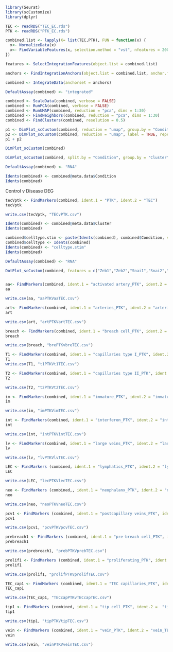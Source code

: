 ```r
library(Seurat)
library(scCustomize)
library(dplyr)
```

```r
TEC <- readRDS("TEC_EC.rds")
PTK <- readRDS("PTK_EC.rds")
```


```r
combined.list <- lapply(X= list(TEC,PTK), FUN = function(x) {
  x<- NormalizeData(x)
  x<- FindVariableFeatures(x, selection.method = "vst", nfeatures = 2000)
})

features <- SelectIntegrationFeatures(object.list = combined.list)
```

```r
anchors <- FindIntegrationAnchors(object.list = combined.list, anchor.features = features)
```
```r
combined <- IntegrateData(anchorset = anchors)
```
```r
DefaultAssay(combined) <- "integrated"
```

```r
combined <- ScaleData(combined, verbose = FALSE)
combined <- RunPCA(combined, verbose = FALSE)
combined <- RunUMAP(combined, reduction = "pca", dims = 1:30)
combined <- FindNeighbors(combined, reduction = "pca", dims = 1:30)
combined <- FindClusters(combined, resolution = 0.5)
```
```r
p1 <- DimPlot_scCustom(combined, reduction = "umap", group.by = "Condition")
p2 <- DimPlot_scCustom(combined, reduction = "umap", label = TRUE, repel = TRUE)
p1 + p2
```
```r
DimPlot_scCustom(combined)
```
```r
DimPlot_scCustom(combined, split.by = "Condition", group.by = "Cluster")
```
```r
DefaultAssay(combined) <- "RNA"
```

```R
Idents(combined) <- combined@meta.data$Condition
Idents(combined)
```
Control v Disease DEG
```r
tecVptk <- FindMarkers(combined, ident.1 = "PTK", ident.2 = "TEC")
tecVptk

write.csv(tecVptk, "TECvPTK.csv")
```


```r
Idents(combined) <- combined@meta.data$Cluster
Idents(combined)
```
```r
combined$celltype.stim <- paste(Idents(combined), combined$Condition, sep = "_")
combined$celltype <- Idents(combined)
Idents(combined) <- "celltype.stim"
Idents(combined)
```
```r
DefaultAssay(combined) <- "RNA"
```
```r
DotPlot_scCustom(combined, features = c("Zeb1","Zeb2","Snai1","Snai2","Mki67"), group.by = "celltype.stim") + RotatedAxis()
```
```r
```

```r
aa<- FindMarkers(combined, ident.1 = "activated artery_PTK", ident.2 = "activated artery_TEC")
aa

write.csv(aa, "aaPTKVaaTEC.csv")
```

```r
art<- FindMarkers(combined, ident.1 = "arteries_PTK", ident.2 = "arteries_TEC")
art

write.csv(art, "artPTKVartTEC.csv")
```
```r
breach <- FindMarkers(combined, ident.1 = "breach cell_PTK", ident.2 = "breach cell_TEC")
breach

write.csv(breach, "brePTKvbreTEC.csv")
```

```r
T1 <- FindMarkers(combined, ident.1 = "capillaries type I_PTK", ident.2 = "capillaries type I_TEC")
T1
write.csv(T1, "t1PTKVt1TEC.csv")
```
```r
T2 <- FindMarkers(combined, ident.1 = "capillaries type II_PTK", ident.2 = "capillaries type II_TEC")
T2

write.csv(T2, "t2PTKVt2TEC.csv")
```

```r
im <- FindMarkers(combined, ident.1 = "immature_PTK", ident.2 = "immature_TEC")
im

write.csv(im, "imPTKVimTEC.csv")
```


```r
int <- FindMarkers(combined, ident.1 = "interferon_PTK", ident.2 = "interferon_TEC")
int

write.csv(int, "intPTKVintTEC.csv")
```



```r
lv <- FindMarkers(combined, ident.1 = "large veins_PTK", ident.2 = "large veins_TEC")
lv

write.csv(lv, "lvPTKVlvTEC.csv")
```


```r
LEC <- FindMarkers (combined, ident.1 = "lymphatics_PTK", ident.2 = "lymphatics_TEC")
LEC

write.csv(LEC, "lecPTKVlecTEC.csv")
```

```r
neo <- FindMarkers (combined,, ident.1 = "neophalanx_PTK", ident.2 = "neophalanx_TEC")
neo

write.csv(neo, "neoPTKVneoTEC.csv")
```


```r
pcv1 <- FindMarkers (combined, ident.1 = "postcapillary veins_PTK", ident.2 = "postcapillary veins_TEC")
pcv1

write.csv(pcv1, "pcvPTKVpcvTEC.csv")
```

```r
prebreach1 <- FindMarkers (combined, ident.1 = "pre-breach cell_PTK", ident.2 = "pre-breach cell_TEC")
prebreach1

write.csv(prebreach1, "prebPTKVprebTEC.csv")
```


```r
prolif1 <- FindMarkers (combined, ident.1 = "proliferating_PTK", ident.2 = "proliferating_TEC")
prolif1

write.csv(prolif1, "prolifPTKVprolifTEC.csv")
```

```r
TEC_cap1 <- FindMarkers (combined, ident.1 = "TEC capillaries_PTK", ident.2 = "TEC capillaries_TEC")
TEC_cap1

write.csv(TEC_cap1, "TECcapPTKvTECcapTEC.csv")
```

```r
tip1 <- FindMarkers (combined, ident.1 = "tip cell_PTK", ident.2 =  "tip cell_TEC")
tip1

write.csv(tip1, "tipPTKVtipTEC.csv")
```

```r
vein <- FindMarkers (combined, ident.1 = "vein_PTK", ident.2 = "vein_TEC")
vein

write.csv(vein, "veinPTKVveinTEC.csv")
```







